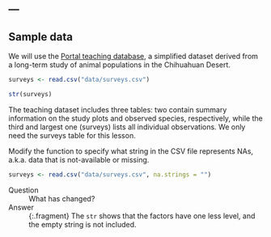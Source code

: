 ---
---

## Sample data

We will use the [Portal teaching database](http://github.com/weecology/portal-teachingdb), a simplified dataset derived from a long-term study of animal populations in the Chihuahuan Desert.

```r
surveys <- read.csv("data/surveys.csv")
```

```r
str(surveys)
```

<aside class="notes" markdown="block">

The teaching dataset includes three tables: two contain summary information on the study plots and observed species, respectively, while the third and largest one (surveys) lists all individual observations. We only need the surveys table for this lesson.

</aside>

<!--split-->

Modify the function to specify what string in the CSV file represents NAs, a.k.a. data that is not-available or missing.

```r
surveys <- read.csv("data/surveys.csv", na.strings = "")
```

Question
: What has changed?

Answer
: {:.fragment} The `str` shows that the factors have one less level, and the empty string is not included.

